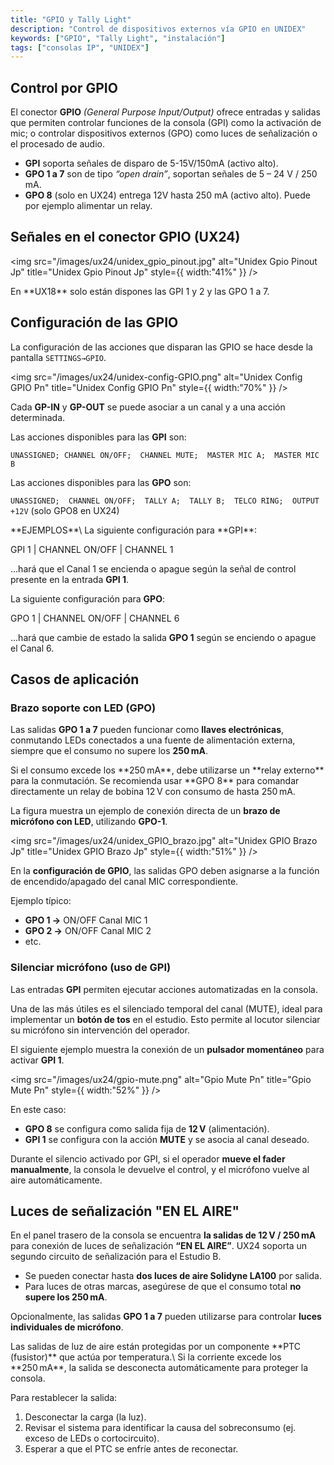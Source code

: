 ```yaml
---
title: "GPIO y Tally Light"
description: "Control de dispositivos externos vía GPIO en UNIDEX"
keywords: ["GPIO", "Tally Light", "instalación"]
tags: ["consolas IP", "UNIDEX"]
---
```


## Control por GPIO

El conector **GPIO** _(General Purpose Input/Output)_ ofrece entradas y salidas que permiten controlar funciones de la consola (GPI) como la activación de mic; o controlar dispositivos externos (GPO) como luces de señalización o el procesado de audio.

- **GPI**  soporta señales de disparo de 5-15V/150mA (activo alto).
- **GPO 1 a 7** son de tipo _“open drain”_, soportan señales de 5 – 24 V / 250 mA.
- **GPO 8** (solo en UX24) entrega 12V hasta 250 mA (activo alto). Puede por ejemplo alimentar un relay.

## Señales en el conector GPIO (UX24)

<img
  src="/images/ux24/unidex_gpio_pinout.jpg"
  alt="Unidex Gpio Pinout Jp"
  title="Unidex Gpio Pinout Jp"
  style={{ width:"41%" }}
/>

<Note>
  En **UX18** solo están dispones las GPI 1 y 2 y las GPO 1 a 7.
</Note>

## Configuración de las GPIO

La configuración de las acciones que disparan las GPIO se hace desde la pantalla `SETTINGS→GPIO`.

<img
  src="/images/ux24/unidex-config-GPIO.png"
  alt="Unidex Config GPIO Pn"
  title="Unidex Config GPIO Pn"
  style={{ width:"70%" }}
/>

Cada **GP-IN** y **GP-OUT** se puede asociar a un canal y a una acción determinada.

Las acciones disponibles para las **GPI** son:

`UNASSIGNED; CHANNEL ON/OFF;  CHANNEL MUTE;  MASTER MIC A;  MASTER MIC B`

Las acciones disponibles para las **GPO** son:

`UNASSIGNED;  CHANNEL ON/OFF;  TALLY A;  TALLY B;  TELCO RING;  OUTPUT +12V` (solo GPO8 en UX24)

<Tip>
  **EJEMPLOS**\
  La siguiente configuración para **GPI**:

  GPI 1  |  CHANNEL ON/OFF  |  CHANNEL 1

  ...hará que el Canal 1 se encienda o apague según la señal de control presente en la entrada **GPI 1**.

  La siguiente configuración para **GPO**:

  GPO 1  |   CHANNEL ON/OFF  |  CHANNEL 6

  ...hará que cambie de estado la salida **GPO 1** según se enciendo o apague el Canal 6.
</Tip>

## Casos de aplicación

### Brazo soporte con LED (GPO)

Las salidas **GPO 1 a 7** pueden funcionar como **llaves electrónicas**, conmutando LEDs conectados a una fuente de alimentación externa, siempre que el consumo no supere los **250 mA**.

<Danger>
  Si el consumo excede los **250 mA**, debe utilizarse un **relay externo** para la conmutación.
  Se recomienda usar **GPO 8** para comandar directamente un relay de bobina 12 V con consumo de hasta 250 mA.
</Danger>

La figura muestra un ejemplo de conexión directa de un **brazo de micrófono con LED**, utilizando **GPO-1**.

<img
  src="/images/ux24/unidex_GPIO_brazo.jpg"
  alt="Unidex GPIO Brazo Jp"
  title="Unidex GPIO Brazo Jp"
  style={{ width:"51%" }}
/>

En la **configuración de GPIO**, las salidas GPO deben asignarse a la función de encendido/apagado del canal MIC correspondiente.

Ejemplo típico:

- **GPO 1 →** ON/OFF Canal MIC 1
- **GPO 2 →** ON/OFF Canal MIC 2
- etc.

### Silenciar micrófono (uso de GPI)

Las entradas **GPI** permiten ejecutar acciones automatizadas en la consola.

Una de las más útiles es el silenciado temporal del canal (MUTE), ideal para implementar un **botón de tos** en el estudio. Esto permite al locutor silenciar su micrófono sin intervención del operador.

El siguiente ejemplo muestra la conexión de un **pulsador momentáneo** para activar **GPI 1**.

<img
  src="/images/ux24/gpio-mute.png"
  alt="Gpio Mute Pn"
  title="Gpio Mute Pn"
  style={{ width:"52%" }}
/>

En este caso:

- **GPO 8** se configura como salida fija de **12 V** (alimentación).
- **GPI 1** se configura con la acción **MUTE** y se asocia al canal deseado.

Durante el silencio activado por GPI, si el operador **mueve el fader manualmente**, la consola le devuelve el control, y el micrófono vuelve al aire automáticamente.

## Luces de señalización "EN EL AIRE"

En el panel trasero de la consola se encuentra  **la salidas de 12 V / 250 mA** para conexión de luces de señalización **“EN EL AIRE”**. UX24 soporta un segundo circuito de señalización para el Estudio B.

- Se pueden conectar hasta **dos luces de aire Solidyne LA100** por salida.
- Para luces de otras marcas, asegúrese de que el consumo total **no supere los 250 mA**.

Opcionalmente, las salidas **GPO 1 a 7** pueden utilizarse para controlar **luces individuales de micrófono**.

<Warning>
  Las salidas de luz de aire están protegidas por un componente **PTC (fusistor)** que actúa por temperatura.\
  Si la corriente excede los **250 mA**, la salida se desconecta automáticamente para proteger la consola.

  Para restablecer la salida:

  1. Desconectar la carga (la luz).
  2. Revisar el sistema para identificar la causa del sobreconsumo (ej. exceso de LEDs o cortocircuito).
  3. Esperar a que el PTC se enfríe antes de reconectar.
</Warning>